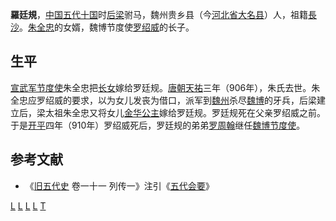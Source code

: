 '''羅廷規'''，[[中国|中国]][[五代十国|五代十国]]时[[后梁|后梁]]驸马，魏州贵乡县（今[[河北省|河北省]][[大名县|大名县]]）人，祖籍[[長沙|長沙]]。[[朱温|朱全忠]]的女婿，魏博节度使[[罗绍威|罗绍威]]的长子。
== 生平 ==
[[宣武军节度使|宣武军节度使]]朱全忠把[[安陽公主_(後梁)|长女]]嫁给罗廷规。[[唐朝|唐朝]][[天祐_(唐朝)|天祐]]三年（906年），朱氏去世。朱全忠应罗绍威的要求，以为女儿发丧为借口，派军到[[魏州|魏州]]杀尽[[魏博|魏博]]的牙兵，后梁建立后，梁太祖朱全忠又将女儿[[金华公主_(后梁)|金华公主]]嫁给罗廷规。罗廷规死在父亲罗绍威之前。于是[[開平_(年號)|开平]]四年（910年）罗绍威死后，罗廷规的弟弟[[罗周翰|罗周翰]]继任[[天雄军节度使|魏博节度使]]。

== 参考文献 ==
*《[[旧五代史|旧五代史]] 卷一十一 列传一》注引《[[五代会要|五代会要]]》
[[Category:唐朝人|L]]
[[Category:后梁驸马|L]]
[[Category:长沙人|L]]
[[Category:大名人|L]]
[[Category:罗姓|T]]